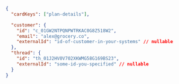 ```json
{
  "cardKeys": ["plan-details"],

  "customer": {
    "id": "c_01GW2NTPQNPWTRKAC0G8Z518W2",
    "email": "alex@grocery.co",
    "externalId": "id-of-customer-in-your-systems" // nullable
  },
  "thread": {
    "id": "th_01J2HV0V702XKWMG58G169BS23",
    "externalId": "some-id-you-specified" // nullable
  }
}
```
